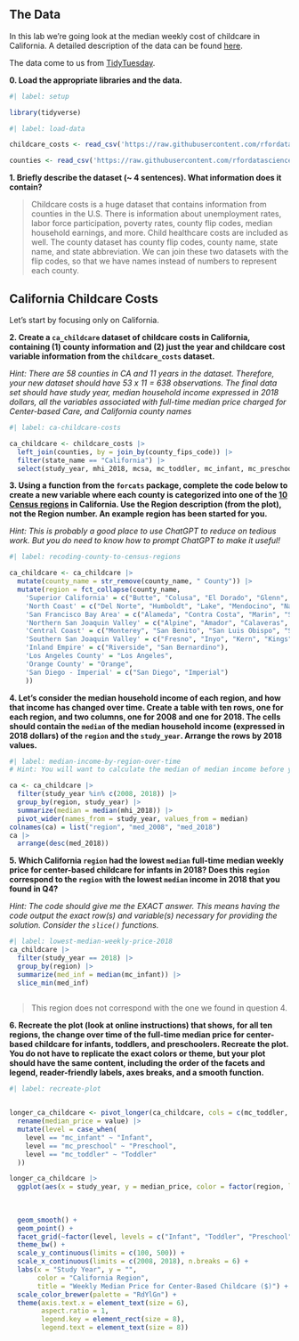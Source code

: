 ## The Data

In this lab we're going look at the median weekly cost of childcare in
California. A detailed description of the data can be found [here](https://github.com/rfordatascience/tidytuesday/blob/master/data/2023/2023-05-09/readme.md).

The data come to us from [TidyTuesday](https://github.com/rfordatascience/tidytuesday).

**0. Load the appropriate libraries and the data.**

```r
#| label: setup

library(tidyverse)

```

```r
#| label: load-data

childcare_costs <- read_csv('https://raw.githubusercontent.com/rfordatascience/tidytuesday/master/data/2023/2023-05-09/childcare_costs.csv')

counties <- read_csv('https://raw.githubusercontent.com/rfordatascience/tidytuesday/master/data/2023/2023-05-09/counties.csv')
```

**1. Briefly describe the dataset (~ 4 sentences). What information does it contain?**

> Childcare costs is a huge dataset that contains information from counties in the U.S. There is information about unemployment rates, labor force participation, poverty rates, county flip codes, median household earnings, and more. Child healthcare costs are included as well. The county dataset has county flip codes, county name, state name, and state abbreviation. We can join these two datasets with the flip codes, so that we have names instead of numbers to represent each county.

## California Childcare Costs

Let's start by focusing only on California. 

**2. Create a `ca_childcare` dataset of childcare costs in California, containing (1) county information and (2) just the year and childcare cost variable information from the `childcare_costs` dataset.** 

*Hint: There are 58 counties in CA and 11 years in the dataset. Therefore, your new dataset should have 53 x 11 = 638 observations. The final data set should have study year, median household income expressed in 2018 dollars, all the variables associated with full-time median price charged for Center-based Care, and California county names*

```r
#| label: ca-childcare-costs

ca_childcare <- childcare_costs |>
  left_join(counties, by = join_by(county_fips_code)) |>
  filter(state_name == "California") |>
  select(study_year, mhi_2018, mcsa, mc_toddler, mc_infant, mc_preschool, county_name)
```

**3. Using a function from the `forcats` package, complete the code below to create a new variable where each county is categorized into one of the [10 Census regions](https://census.ca.gov/regions/) in California. Use the Region description (from the plot), not the Region number. An example region has been started for you.**  

*Hint: This is probably a good place to use ChatGPT to reduce on tedious work. But you do need to know how to prompt ChatGPT to make it useful!*

```r
#| label: recoding-county-to-census-regions

ca_childcare <- ca_childcare |> 
  mutate(county_name = str_remove(county_name, " County")) |> 
  mutate(region = fct_collapse(county_name,
    'Superior California' = c("Butte", "Colusa", "El Dorado", "Glenn", "Lassen", "Modoc", "Nevada", "Placer", "Plumas", "Sacramento", "Shasta", "Sierra", "Siskiyou", "Sutter", "Tehama", "Yolo", "Yuba"),
    'North Coast' = c("Del Norte", "Humboldt", "Lake", "Mendocino", "Napa", "Sonoma", "Trinity"),
    'San Francisco Bay Area' = c("Alameda", "Contra Costa", "Marin", "San Francisco", "San Mateo", "Santa Clara", "Solano"),
    'Northern San Joaquin Valley' = c("Alpine", "Amador", "Calaveras", "Madera", "Mariposa", "Merced", "Mono", "San Joaquin", "Stanislaus", "Tuolumne"),
    'Central Coast' = c("Monterey", "San Benito", "San Luis Obispo", "Santa Barbara", "Santa Cruz", "Ventura"),
    'Southern San Joaquin Valley' = c("Fresno", "Inyo", "Kern", "Kings", "Tulare"),
    'Inland Empire' = c("Riverside", "San Bernardino"),
    'Los Angeles County' = "Los Angeles",
    'Orange County' = "Orange",
    'San Diego - Imperial' = c("San Diego", "Imperial")
    ))
```


**4. Let's consider the median household income of each region, and how that income has changed over time. Create a table with ten rows, one for each region, and two columns, one for 2008 and one for 2018. The cells should contain the `median` of the median household income (expressed in 2018 dollars) of the `region` and the `study_year`. Arrange the rows by 2018 values.**

```r
#| label: median-income-by-region-over-time
# Hint: You will want to calculate the median of median income before you make columns for 2008/2018 by transforming the data

ca <- ca_childcare |>
  filter(study_year %in% c(2008, 2018)) |>
  group_by(region, study_year) |>
  summarize(median = median(mhi_2018)) |>
  pivot_wider(names_from = study_year, values_from = median)
colnames(ca) = list("region", "med_2008", "med_2018")
ca |>
  arrange(desc(med_2018))
```


**5. Which California `region` had the lowest `median` full-time median weekly price for center-based childcare for infants in 2018? Does this `region` correspond to the `region` with the lowest `median` income in 2018 that you found in Q4?**  

*Hint: The code should give me the EXACT answer. This means having the code output the exact row(s) and variable(s) necessary for providing the solution. Consider the `slice()` functions.*

```r
#| label: lowest-median-weekly-price-2018
ca_childcare |>
  filter(study_year == 2018) |>
  group_by(region) |>
  summarize(med_inf = median(mc_infant)) |>
  slice_min(med_inf)
 

```

> This region does not correspond with the one we found in question 4.

**6. Recreate the plot (look at online instructions) that shows, for all ten regions, the change over time of the full-time median price for center-based childcare for infants, toddlers, and preschoolers. Recreate the plot. You do not have to replicate the exact colors or theme, but your plot should have the same content, including the order of the facets and legend, reader-friendly labels, axes breaks, and a  smooth function.**


```r
#| label: recreate-plot


longer_ca_childcare <- pivot_longer(ca_childcare, cols = c(mc_toddler, mc_infant, mc_preschool), names_to = "level") |>
  rename(median_price = value) |>
  mutate(level = case_when(
    level == "mc_infant" ~ "Infant",
    level == "mc_preschool" ~ "Preschool",
    level == "mc_toddler" ~ "Toddler"
  ))

longer_ca_childcare |>
  ggplot(aes(x = study_year, y = median_price, color = factor(region, levels = c("San Francisco Bay Area", "Orange County", "Los Angeles County",
                                                                                 "Northern San Joaquin Valley", "Central Coast", "Inland Empire",
                                                                                 "Superior California", "Southern San Joaquin Valley", "San Diego - Imperial",
                                                                                 "North Coast")))) + 
  geom_smooth() + 
  geom_point() +
  facet_grid(~factor(level, levels = c("Infant", "Toddler", "Preschool"))) + 
  theme_bw() + 
  scale_y_continuous(limits = c(100, 500)) +
  scale_x_continuous(limits = c(2008, 2018), n.breaks = 6) + 
  labs(x = "Study Year", y = "",
       color = "California Region",
       title = "Weekly Median Price for Center-Based Childcare ($)") +
  scale_color_brewer(palette = "RdYlGn") + 
  theme(axis.text.x = element_text(size = 6),
        aspect.ratio = 1,
        legend.key = element_rect(size = 8),
        legend.text = element_text(size = 8))

```


